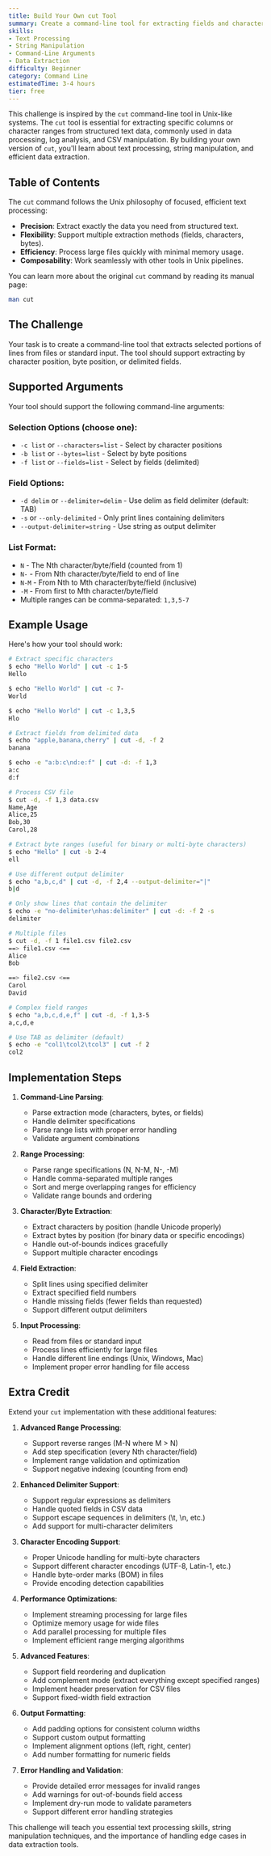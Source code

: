 ```yaml
---
title: Build Your Own cut Tool
summary: Create a command-line tool for extracting fields and characters from text files. Learn about text processing, string manipulation, and data extraction techniques.
skills:
- Text Processing
- String Manipulation
- Command-Line Arguments
- Data Extraction
difficulty: Beginner
category: Command Line
estimatedTime: 3-4 hours
tier: free
---
```


This challenge is inspired by the `cut` command-line tool in Unix-like systems. The `cut` tool is essential for extracting specific columns or character ranges from structured text data, commonly used in data processing, log analysis, and CSV manipulation. By building your own version of `cut`, you'll learn about text processing, string manipulation, and efficient data extraction.

## Table of Contents

The `cut` command follows the Unix philosophy of focused, efficient text processing:

- **Precision**: Extract exactly the data you need from structured text.
- **Flexibility**: Support multiple extraction methods (fields, characters, bytes).
- **Efficiency**: Process large files quickly with minimal memory usage.
- **Composability**: Work seamlessly with other tools in Unix pipelines.

You can learn more about the original `cut` command by reading its manual page:

```bash
man cut
```

## The Challenge

Your task is to create a command-line tool that extracts selected portions of lines from files or standard input. The tool should support extracting by character position, byte position, or delimited fields.

## Supported Arguments

Your tool should support the following command-line arguments:

### Selection Options (choose one):
- `-c list` or `--characters=list` - Select by character positions
- `-b list` or `--bytes=list` - Select by byte positions
- `-f list` or `--fields=list` - Select by fields (delimited)

### Field Options:
- `-d delim` or `--delimiter=delim` - Use delim as field delimiter (default: TAB)
- `-s` or `--only-delimited` - Only print lines containing delimiters
- `--output-delimiter=string` - Use string as output delimiter

### List Format:
- `N` - The Nth character/byte/field (counted from 1)
- `N-` - From Nth character/byte/field to end of line
- `N-M` - From Nth to Mth character/byte/field (inclusive)
- `-M` - From first to Mth character/byte/field
- Multiple ranges can be comma-separated: `1,3,5-7`

## Example Usage

Here's how your tool should work:

```bash
# Extract specific characters
$ echo "Hello World" | cut -c 1-5
Hello

$ echo "Hello World" | cut -c 7-
World

$ echo "Hello World" | cut -c 1,3,5
Hlo

# Extract fields from delimited data
$ echo "apple,banana,cherry" | cut -d, -f 2
banana

$ echo -e "a:b:c\nd:e:f" | cut -d: -f 1,3
a:c
d:f

# Process CSV file
$ cut -d, -f 1,3 data.csv
Name,Age
Alice,25
Bob,30
Carol,28

# Extract byte ranges (useful for binary or multi-byte characters)
$ echo "Hello" | cut -b 2-4
ell

# Use different output delimiter
$ echo "a,b,c,d" | cut -d, -f 2,4 --output-delimiter="|"
b|d

# Only show lines that contain the delimiter
$ echo -e "no-delimiter\nhas:delimiter" | cut -d: -f 2 -s
delimiter

# Multiple files
$ cut -d, -f 1 file1.csv file2.csv
==> file1.csv <==
Alice
Bob

==> file2.csv <==
Carol
David

# Complex field ranges
$ echo "a,b,c,d,e,f" | cut -d, -f 1,3-5
a,c,d,e

# Use TAB as delimiter (default)
$ echo -e "col1\tcol2\tcol3" | cut -f 2
col2
```

## Implementation Steps

1. **Command-Line Parsing**:
   - Parse extraction mode (characters, bytes, or fields)
   - Handle delimiter specifications
   - Parse range lists with proper error handling
   - Validate argument combinations

2. **Range Processing**:
   - Parse range specifications (N, N-M, N-, -M)
   - Handle comma-separated multiple ranges
   - Sort and merge overlapping ranges for efficiency
   - Validate range bounds and ordering

3. **Character/Byte Extraction**:
   - Extract characters by position (handle Unicode properly)
   - Extract bytes by position (for binary data or specific encodings)
   - Handle out-of-bounds indices gracefully
   - Support multiple character encodings

4. **Field Extraction**:
   - Split lines using specified delimiter
   - Extract specified field numbers
   - Handle missing fields (fewer fields than requested)
   - Support different output delimiters

5. **Input Processing**:
   - Read from files or standard input
   - Process lines efficiently for large files
   - Handle different line endings (Unix, Windows, Mac)
   - Implement proper error handling for file access

## Extra Credit

Extend your `cut` implementation with these additional features:

1. **Advanced Range Processing**:
   - Support reverse ranges (M-N where M > N)
   - Add step specification (every Nth character/field)
   - Implement range validation and optimization
   - Support negative indexing (counting from end)

2. **Enhanced Delimiter Support**:
   - Support regular expressions as delimiters
   - Handle quoted fields in CSV data
   - Support escape sequences in delimiters (\t, \n, etc.)
   - Add support for multi-character delimiters

3. **Character Encoding Support**:
   - Proper Unicode handling for multi-byte characters
   - Support different character encodings (UTF-8, Latin-1, etc.)
   - Handle byte-order marks (BOM) in files
   - Provide encoding detection capabilities

4. **Performance Optimizations**:
   - Implement streaming processing for large files
   - Optimize memory usage for wide files
   - Add parallel processing for multiple files
   - Implement efficient range merging algorithms

5. **Advanced Features**:
   - Support field reordering and duplication
   - Add complement mode (extract everything except specified ranges)
   - Implement header preservation for CSV files
   - Support fixed-width field extraction

6. **Output Formatting**:
   - Add padding options for consistent column widths
   - Support custom output formatting
   - Implement alignment options (left, right, center)
   - Add number formatting for numeric fields

7. **Error Handling and Validation**:
   - Provide detailed error messages for invalid ranges
   - Add warnings for out-of-bounds field access
   - Implement dry-run mode to validate parameters
   - Support different error handling strategies

This challenge will teach you essential text processing skills, string manipulation techniques, and the importance of handling edge cases in data extraction tools.
